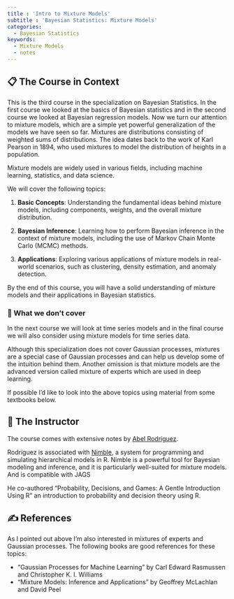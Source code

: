 ```yaml
---
title : 'Intro to Mixture Models'
subtitle : 'Bayesian Statistics: Mixture Models'
categories:
  - Bayesian Statistics
keywords:
  - Mixture Models
  - notes
---
```


## 📋 The Course in Context

This is the third course in the specialization on Bayesian Statistics. In the first course we looked at the basics of Bayesian statistics and in the second course we looked at Bayesian regression models. Now we turn our attention to mixture models, which are a simple yet powerful generalization of the models we have seen so far. Mixtures are distributions consisting of weighted sums of distributions. The idea dates back to the work of Karl Pearson in 1894, who used mixtures to model the distribution of heights in a population.

Mixture models are widely used in various fields, including machine learning, statistics, and data science.

We will cover the following topics:

1. **Basic Concepts**: Understanding the fundamental ideas behind mixture models, including components, weights, and the overall mixture distribution.

2. **Bayesian Inference**: Learning how to perform Bayesian inference in the context of mixture models, including the use of Markov Chain Monte Carlo (MCMC) methods.

3. **Applications**: Exploring various applications of mixture models in real-world scenarios, such as clustering, density estimation, and anomaly detection.

By the end of this course, you will have a solid understanding of mixture models and their applications in Bayesian statistics.

### 📐 What we don't cover

In the next course we will look at time series models and in the final course we will also consider using mixture models for time series data.

Although this specialization does not cover Gaussian processes, mixtures are a special case of Gaussian processes and can help us develop some of the intuition behind them. Another omission is that mixture models are the advanced version called mixture of experts which are used in deep learning.

If possible I'd like to look into the above topics using material from some textbooks below.

## 🤯 The Instructor

The course comes with extensive notes by [Abel Rodríguez](https://scholar.google.com/citations?user=PC6IYVQAAAAJ&hl=en).

Rodríguez is associated with [Nimble](https://cran.r-project.org/web/packages/nimble/index.html), a system for programming and simulating hierarchical models in R. Nimble is a powerful tool for Bayesian modeling and inference, and it is particularly well-suited for mixture models. And is compatible with JAGS

He co-authored "Probability, Decisions, and Games: A Gentle Introduction Using R" an introduction to probability and decision theory using R.


## ✍️ References

As I pointed out above I'm also interested in mixtures of experts and Gaussian processes. The following books are good references for these topics:

- "Gaussian Processes for Machine Learning" by Carl Edward Rasmussen and Christopher K. I. Williams
- "Mixture Models: Inference and Applications" by Geoffrey McLachlan and David Peel